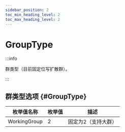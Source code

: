 ```yaml
---
sidebar_position: 2
toc_min_heading_level: 2
toc_max_heading_level: 2
---
```


# GroupType

:::info

群类型（目前固定位写扩散群）。

:::

## 群类型选项 {#GroupType}

| 枚举值名称    | 枚举值 | 描述               |
| ------| ------ | -------------------- |
|WorkingGroup| 2      | 固定为2（支持大群）               |

